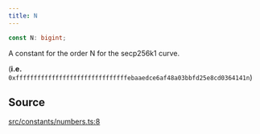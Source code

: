 ```yaml
---
title: N
---
```


```ts
const N: bigint;
```

A constant for the order N for the secp256k1 curve.

(**i.e.** `0xfffffffffffffffffffffffffffffffebaaedce6af48a03bbfd25e8cd0364141n`)

## Source

[src/constants/numbers.ts:8](https://github.com/dominant-strategies/quais-6.js/blob/95934f9b18ff90a0666dd9772179b612f2ad5510/src/constants/numbers.ts#L8)
